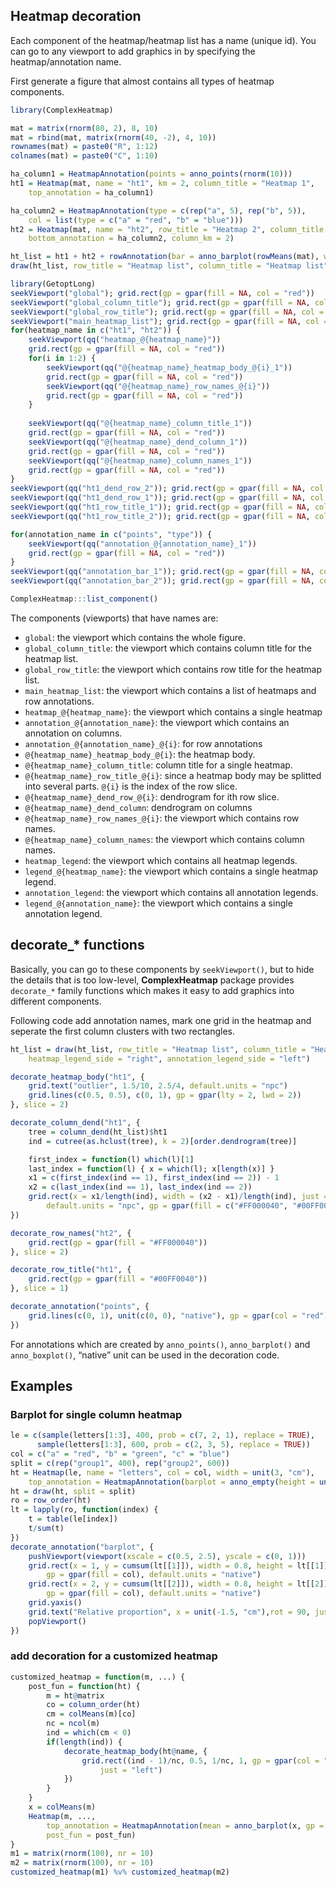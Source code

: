 
## Heatmap decoration


Each component of the heatmap/heatmap list has a name (unique id). You can go to any viewport 
to add graphics in by specifying the heatmap/annotation name.

First generate a figure that almost contains all types of heatmap components.

```r
library(ComplexHeatmap)

mat = matrix(rnorm(80, 2), 8, 10)
mat = rbind(mat, matrix(rnorm(40, -2), 4, 10))
rownames(mat) = paste0("R", 1:12)
colnames(mat) = paste0("C", 1:10)

ha_column1 = HeatmapAnnotation(points = anno_points(rnorm(10)))
ht1 = Heatmap(mat, name = "ht1", km = 2, column_title = "Heatmap 1", 
    top_annotation = ha_column1)

ha_column2 = HeatmapAnnotation(type = c(rep("a", 5), rep("b", 5)),
    col = list(type = c("a" = "red", "b" = "blue")))
ht2 = Heatmap(mat, name = "ht2", row_title = "Heatmap 2", column_title = "Heatmap 2",
    bottom_annotation = ha_column2, column_km = 2)

ht_list = ht1 + ht2 + rowAnnotation(bar = anno_barplot(rowMeans(mat), width = unit(2, "cm")))
draw(ht_list, row_title = "Heatmap list", column_title = "Heatmap list")

library(GetoptLong)
seekViewport("global"); grid.rect(gp = gpar(fill = NA, col = "red"))
seekViewport("global_column_title"); grid.rect(gp = gpar(fill = NA, col = "red"))
seekViewport("global_row_title"); grid.rect(gp = gpar(fill = NA, col = "red"))
seekViewport("main_heatmap_list"); grid.rect(gp = gpar(fill = NA, col = "red"))
for(heatmap_name in c("ht1", "ht2")) {
    seekViewport(qq("heatmap_@{heatmap_name}"))
    grid.rect(gp = gpar(fill = NA, col = "red"))
    for(i in 1:2) {
        seekViewport(qq("@{heatmap_name}_heatmap_body_@{i}_1"))
        grid.rect(gp = gpar(fill = NA, col = "red"))
        seekViewport(qq("@{heatmap_name}_row_names_@{i}"))
        grid.rect(gp = gpar(fill = NA, col = "red"))
    }
        
    seekViewport(qq("@{heatmap_name}_column_title_1"))
    grid.rect(gp = gpar(fill = NA, col = "red"))
    seekViewport(qq("@{heatmap_name}_dend_column_1"))
    grid.rect(gp = gpar(fill = NA, col = "red"))
    seekViewport(qq("@{heatmap_name}_column_names_1"))
    grid.rect(gp = gpar(fill = NA, col = "red"))
}
seekViewport(qq("ht1_dend_row_2")); grid.rect(gp = gpar(fill = NA, col = "red"))
seekViewport(qq("ht1_dend_row_1")); grid.rect(gp = gpar(fill = NA, col = "red"))
seekViewport(qq("ht1_row_title_1")); grid.rect(gp = gpar(fill = NA, col = "red"))
seekViewport(qq("ht1_row_title_2")); grid.rect(gp = gpar(fill = NA, col = "red"))

for(annotation_name in c("points", "type")) {
    seekViewport(qq("annotation_@{annotation_name}_1"))
    grid.rect(gp = gpar(fill = NA, col = "red"))
}
seekViewport(qq("annotation_bar_1")); grid.rect(gp = gpar(fill = NA, col = "red"))
seekViewport(qq("annotation_bar_2")); grid.rect(gp = gpar(fill = NA, col = "red"))
```

```r
ComplexHeatmap:::list_component()
```

The components (viewports) that have names are:

- `global`: the viewport which contains the whole figure.
- `global_column_title`: the viewport which contains column title for the heatmap list.
- `global_row_title`: the viewport which contains row title for the heatmap list.
- `main_heatmap_list`: the viewport which contains a list of heatmaps and row annotations.
- `heatmap_@{heatmap_name}`: the viewport which contains a single heatmap
- `annotation_@{annotation_name}`: the viewport which contains an annotation on columns.
- `annotation_@{annotation_name}_@{i}`: for row annotations
- `@{heatmap_name}_heatmap_body_@{i}`: the heatmap body.
- `@{heatmap_name}_column_title`: column title for a single heatmap.
- `@{heatmap_name}_row_title_@{i}`: since a heatmap body may be splitted into several parts. `@{i}` is the index of the row slice.
- `@{heatmap_name}_dend_row_@{i}`: dendrogram for ith row slice.
- `@{heatmap_name}_dend_column`: dendrogram on columns
- `@{heatmap_name}_row_names_@{i}`: the viewport which contains row names.
- `@{heatmap_name}_column_names`: the viewport which contains column names.
- `heatmap_legend`: the viewport which contains all heatmap legends.
- `legend_@{heatmap_name}`: the viewport which contains a single heatmap legend.
- `annotation_legend`: the viewport which contains all annotation legends.
- `legend_@{annotation_name}`: the viewport which contains a single annotation legend.

## decorate_* functions

Basically, you can go to these components by `seekViewport()`, but to hide the details that is too low-level,
**ComplexHeatmap** package provides `decorate_*` family functions which makes it easy to add graphics into different components.

Following code add annotation names, mark one grid in the heatmap and seperate the first column clusters with two rectangles.

```r
ht_list = draw(ht_list, row_title = "Heatmap list", column_title = "Heatmap list", 
    heatmap_legend_side = "right", annotation_legend_side = "left")

decorate_heatmap_body("ht1", {
    grid.text("outlier", 1.5/10, 2.5/4, default.units = "npc")
    grid.lines(c(0.5, 0.5), c(0, 1), gp = gpar(lty = 2, lwd = 2))
}, slice = 2)

decorate_column_dend("ht1", {
    tree = column_dend(ht_list)$ht1
    ind = cutree(as.hclust(tree), k = 2)[order.dendrogram(tree)]

    first_index = function(l) which(l)[1]
    last_index = function(l) { x = which(l); x[length(x)] }
    x1 = c(first_index(ind == 1), first_index(ind == 2)) - 1
    x2 = c(last_index(ind == 1), last_index(ind == 2))
    grid.rect(x = x1/length(ind), width = (x2 - x1)/length(ind), just = "left",
        default.units = "npc", gp = gpar(fill = c("#FF000040", "#00FF0040"), col = NA))
})

decorate_row_names("ht2", {
    grid.rect(gp = gpar(fill = "#FF000040"))
}, slice = 2)

decorate_row_title("ht1", {
    grid.rect(gp = gpar(fill = "#00FF0040"))
}, slice = 1)

decorate_annotation("points", {
    grid.lines(c(0, 1), unit(c(0, 0), "native"), gp = gpar(col = "red"))
})
```

For annotations which are created by `anno_points()`, `anno_barplot()` and `anno_boxplot()`, "native" unit
can be used in the decoration code.

## Examples

### Barplot for single column heatmap

```r
le = c(sample(letters[1:3], 400, prob = c(7, 2, 1), replace = TRUE),
      sample(letters[1:3], 600, prob = c(2, 3, 5), replace = TRUE))
col = c("a" = "red", "b" = "green", "c" = "blue")
split = c(rep("group1", 400), rep("group2", 600))
ht = Heatmap(le, name = "letters", col = col, width = unit(3, "cm"),
    top_annotation = HeatmapAnnotation(barplot = anno_empty(height = unit(4, "cm"))))
ht = draw(ht, split = split)
ro = row_order(ht)
lt = lapply(ro, function(index) {
    t = table(le[index])
    t/sum(t)
})
decorate_annotation("barplot", {
    pushViewport(viewport(xscale = c(0.5, 2.5), yscale = c(0, 1)))
    grid.rect(x = 1, y = cumsum(lt[[1]]), width = 0.8, height = lt[[1]], just = "top",
        gp = gpar(fill = col), default.units = "native")
    grid.rect(x = 2, y = cumsum(lt[[2]]), width = 0.8, height = lt[[2]], just = "top",
        gp = gpar(fill = col), default.units = "native")
    grid.yaxis()
    grid.text("Relative proportion", x = unit(-1.5, "cm"),rot = 90, just = "bottom")
    popViewport()
})
```

### add decoration for a customized heatmap

```r
customized_heatmap = function(m, ...) {
    post_fun = function(ht) {
        m = ht@matrix
        co = column_order(ht)
        cm = colMeans(m)[co]
        nc = ncol(m)
        ind = which(cm < 0)
        if(length(ind)) {
            decorate_heatmap_body(ht@name, {
                grid.rect((ind - 1)/nc, 0.5, 1/nc, 1, gp = gpar(col = "black", lwd = 2, fill = NA),
                    just = "left")
            })
        }
    }
    x = colMeans(m)
    Heatmap(m, ...,
        top_annotation = HeatmapAnnotation(mean = anno_barplot(x, gp = gpar(fill = ifelse(x > 0, "red", "green")), width = unit(4, "cm"))),
        post_fun = post_fun)
}
m1 = matrix(rnorm(100), nr = 10)
m2 = matrix(rnorm(100), nr = 10)
customized_heatmap(m1) %v% customized_heatmap(m2)
```
